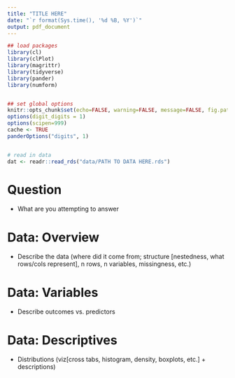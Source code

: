 ```yaml
---
title: "TITLE HERE"
date: "`r format(Sys.time(), '%d %B, %Y')`"
output: pdf_document
---
```




```r

## load packages
library(cl)
library(clPlot)
library(magrittr)
library(tidyverse)
library(pander)
library(numform)


## set global options
knitr::opts_chunk$set(echo=FALSE, warning=FALSE, message=FALSE, fig.path='figures/', fig.align = 'center')
options(digit_digits = 1)
options(scipen=999)
cache <- TRUE
panderOptions("digits", 1)


# read in data
dat <- readr::read_rds("data/PATH TO DATA HERE.rds")

```

# Question

- What are you attempting to answer

# Data: Overview

- Describe the data (where did it come from; structure [nestedness, what rows/cols represent], n rows, n variables, missingness, etc.)

# Data: Variables

- Describe outcomes vs. predictors

# Data: Descriptives

- Distributions (viz[cross tabs, histogram, density, boxplots, etc.] + descriptions)
